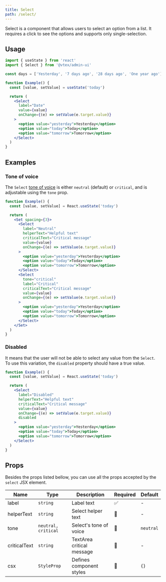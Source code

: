 ```yaml
---
title: Select
path: /select/
---
```


Select is a component that allows users to select an option from a list. It requires a click to see the options and supports only single-selection.

## Usage

```jsx isStatic
import { useState } from 'react'
import { Select } from '@vtex/admin-ui'

const days = ['Yesterday', '7 days ago', '28 days ago', 'One year ago']

function Example() {
  const [value, setValue] = useState('today')

  return (
    <Select
      label="Date"
      value={value}
      onChange={(e) => setValue(e.target.value)}
    >
      <option value="yesterday">Yesterday</option>
      <option value="today">Today</option>
      <option value="tomorrow">Tomorrow</option>
    </Select>
  )
}
```

## Examples

### Tone of voice

The `Select` [tone of voice](/foundations/colors/#tones) is either `neutral` (default) or `critical`, and is adjustable using the `tone` prop.

```jsx live
function Example() {
  const [value, setValue] = React.useState('today')

  return (
    <Set spacing={3}>
      <Select
        label="Neutral"
        helperText="Helpful text"
        criticalText="Critical message"
        value={value}
        onChange={(e) => setValue(e.target.value)}
      >
        <option value="yesterday">Yesterday</option>
        <option value="today">Today</option>
        <option value="tomorrow">Tomorrow</option>
      </Select>
      <Select
        tone="critical"
        label="Critical"
        criticalText="Critical message"
        value={value}
        onChange={(e) => setValue(e.target.value)}
      >
        <option value="yesterday">Yesterday</option>
        <option value="today">Today</option>
        <option value="tomorrow">Tomorrow</option>
      </Select>
    </Set>
  )
}
```

### Disabled

It means that the user will not be able to select any value from the `Select`. To use this variation, the `disabled` property should have a true value.

```jsx live
function Example() {
  const [value, setValue] = React.useState('today')

  return (
    <Select
      label="Disabled"
      helperText="Helpful text"
      criticalText="Critical message"
      value={value}
      onChange={(e) => setValue(e.target.value)}
      disabled
    >
      <option value="yesterday">Yesterday</option>
      <option value="today">Today</option>
      <option value="tomorrow">Tomorrow</option>
    </Select>
  )
}
```

## Props

Besides the props listed bellow, you can use all the props accepted by the `select` JSX element.

| Name         | Type                | Description               | Required | Default   |
| ------------ | ------------------- | ------------------------- | -------- | --------- |
| label        | `string`            | Label text                | ✅       | -         |
| helperText   | `string`            | Select helper text        | 🚫       | -         |
| tone         | `neutral, critical` | Select's tone of voice    | 🚫       | `neutral` |
| criticalText | `string`            | TextArea critical message | 🚫       | -         |
| csx          | `StyleProp`         | Defines component styles  | 🚫       | `{}`      |
